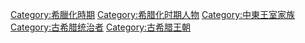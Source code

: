 [[Category:希臘化時期|Category:希臘化時期]]
[[Category:希腊化时期人物|Category:希腊化时期人物]]
[[Category:中東王室家族|Category:中東王室家族]]
[[Category:古希腊统治者|Category:古希腊统治者]]
[[Category:古希腊王朝|Category:古希腊王朝]]